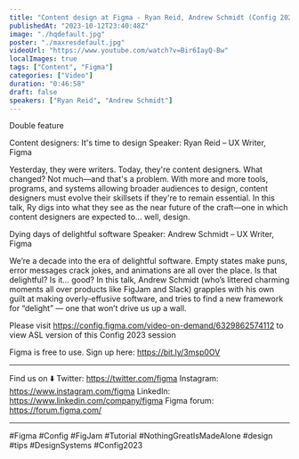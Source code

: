 ```yaml
---
title: "Content design at Figma - Ryan Reid, Andrew Schmidt (Config 2023)"
publishedAt: "2023-10-12T23:40:48Z"
image: "./hqdefault.jpg"
poster: "./maxresdefault.jpg"
videoUrl: "https://www.youtube.com/watch?v=Bir6IayQ-Bw"
localImages: true
tags: ["Content", "Figma"]
categories: ["Video"]
duration: "0:46:58"
draft: false
speakers: ["Ryan Reid", "Andrew Schmidt"]
---
```


Double feature

Content designers: It's time to design
Speaker: Ryan Reid – UX Writer, Figma

Yesterday, they were writers. Today, they're content designers. What changed? Not much—and that's a problem. With more and more tools, programs, and systems allowing broader audiences to design, content designers must evolve their skillsets if they're to remain essential. In this talk, Ry digs into what they see as the near future of the craft—one in which content designers are expected to… well, design.

Dying days of delightful software
Speaker: Andrew Schmidt – UX Writer, Figma

We’re a decade into the era of delightful software. Empty states make puns, error messages crack jokes, and animations are all over the place. Is that delightful? Is it… good? In this talk, Andrew Schmidt (who’s littered charming moments all over products like FigJam and Slack) grapples with his own guilt at making overly-effusive software, and tries to find a new framework for “delight” — one that won’t drive us up a wall.

Please visit https://config.figma.com/video-on-demand/6329862574112 to view ASL version of this Config 2023 session

Figma is free to use. Sign up here: https://bit.ly/3msp0OV

---

Find us on ⬇️
Twitter: https://twitter.com/figma
Instagram: https://www.instagram.com/figma
LinkedIn: https://www.linkedin.com/company/figma
Figma forum: https://forum.figma.com/

---

#Figma #Config #FigJam #Tutorial #NothingGreatIsMadeAlone #design #tips #DesignSystems #Config2023
